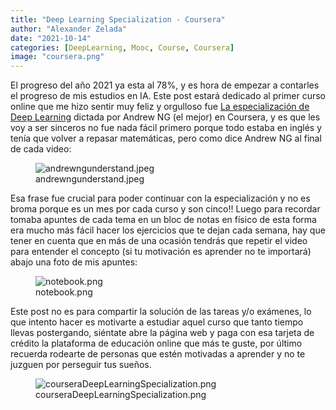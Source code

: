 ```yaml
---
title: "Deep Learning Specialization - Coursera"
author: "Alexander Zelada"
date: "2021-10-14"
categories: [DeepLearning, Mooc, Course, Coursera]
image: "coursera.png"
---
```


El progreso del año 2021 ya esta al 78%, y es hora de empezar a contarles el progreso de mis estudios en IA. Este post estará dedicado al primer curso online que me hizo sentir muy feliz y orgulloso fue [La especialización de Deep Learning](https://www.deeplearning.ai/program/deep-learning-specialization/) dictada por Andrew NG (el mejor) en Coursera, y es que les voy a ser sinceros no fue nada fácil primero porque todo estaba en inglés y tenía que volver a repasar matemáticas, pero como dice Andrew NG al final de cada video:

![andrewngunderstand.jpeg](andrewngunderstand.jpeg)

Esa frase fue crucial para poder continuar con la especialización y no es broma porque es un mes por cada curso y son cinco!! Luego para recordar tomaba apuntes de cada tema en un bloc de notas en físico de esta forma era mucho más fácil hacer los ejercicios que te dejan cada semana, hay que tener en cuenta que en más de una ocasión tendrás que repetir el video para entender el concepto (si tu motivación es aprender no te importará) abajo una foto de mis apuntes:

![notebook.png](notebook.png)

Este post no es para compartir la solución de las tareas y/o exámenes, lo que intento hacer es motivarte a estudiar aquel curso que tanto tiempo llevas postergando, siéntate abre la página web y paga con esa tarjeta de crédito la plataforma de educación online que más te guste, por último recuerda rodearte de personas que estén motivadas a aprender y no te juzguen por perseguir tus sueños.

![courseraDeepLearningSpecialization.png](courseraDeepLearningSpecialization.png)